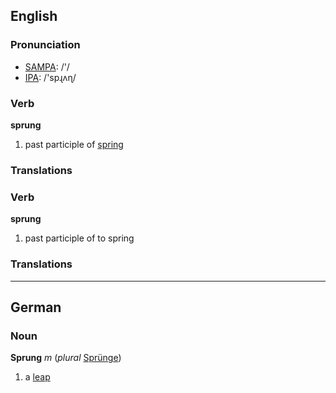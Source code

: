 == English ==
=== Pronunciation ===
*[[w:SAMPA|SAMPA]]: /'/
*[[w:IPA|IPA]]: /'spɻʌɳ/

=== Verb ===

'''sprung'''

# past participle of [[to spring|spring]]

=== Translations ===


=== Verb ===

'''sprung'''

# past participle of to spring

=== Translations ===

----
== German ==
=== Noun ===
'''Sprung''' ''m'' (''plural'' [[Sprünge]])
# a [[leap]]